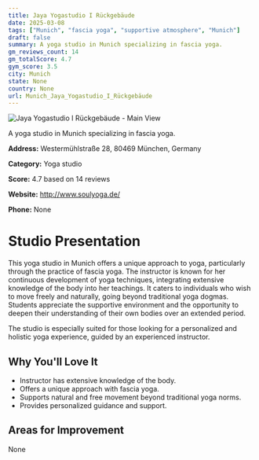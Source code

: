 ```yaml
---
title: Jaya Yogastudio I Rückgebäude
date: 2025-03-08
tags: ["Munich", "fascia yoga", "supportive atmosphere", "Munich"]  
draft: false
summary: A yoga studio in Munich specializing in fascia yoga.
gm_reviews_count: 14
gm_totalScore: 4.7
gym_score: 3.5
city: Munich
state: None
country: None
url: Munich_Jaya_Yogastudio_I_Rückgebäude
---
```


<div className="aspect-[16/9] relative my-8">
  <img 
    src="https://streetviewpixels-pa.googleapis.com/v1/thumbnail?panoid=8QGKOSOV4Mu0s5caZtxjzg&cb_client=search.gws-prod.gps&w=408&h=240&yaw=253.48326&pitch=0&thumbfov=100"
    alt="Jaya Yogastudio I Rückgebäude - Main View"
    className="object-cover absolute inset-0 w-full h-full rounded-lg"
  />
</div>

A yoga studio in Munich specializing in fascia yoga.

**Address:** Westermühlstraße 28, 80469 München, Germany

**Category:** Yoga studio

**Score:** 4.7 based on 14 reviews

**Website:** http://www.soulyoga.de/

**Phone:** None

# Studio Presentation

This yoga studio in Munich offers a unique approach to yoga, particularly through the practice of fascia yoga. The instructor is known for her continuous development of yoga techniques, integrating extensive knowledge of the body into her teachings. It caters to individuals who wish to move freely and naturally, going beyond traditional yoga dogmas. Students appreciate the supportive environment and the opportunity to deepen their understanding of their own bodies over an extended period.

The studio is especially suited for those looking for a personalized and holistic yoga experience, guided by an experienced instructor.

## Why You'll Love It

- Instructor has extensive knowledge of the body.
- Offers a unique approach with fascia yoga.
- Supports natural and free movement beyond traditional yoga norms.
- Provides personalized guidance and support.

## Areas for Improvement

None

<div className="grid grid-cols-1 xl:grid-cols-2 gap-4 my-8">

</div>